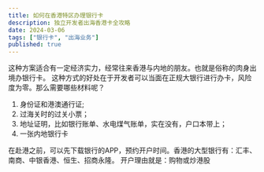 ```yaml
---
title: 如何在香港特区办理银行卡
description: 独立开发者出海香港卡全攻略
date: 2024-03-06
tags: ["银行卡", "出海业务"]
published: true
---
```


这种方案适合有一定经济实力，经常往来香港与内地的朋友。也就是俗称的肉身出境办银行卡。
这种方式的好处在于开发者可以当面在正规大银行进行办卡，风险度为零。那么需要哪些材料呢？

1. 身份证和港澳通行证;
2. 过海关时的过关小票；
3. 地址证明，比如银行账单、水电煤气账单，实在没有，户口本带上；
4. 一张内地银行卡

在赴港之前，可以先下载银行的APP，预约开户时间。香港的大型银行有：汇丰、南商、中银香港、恒生、招商永隆。
开户理由就是：购物或炒港股
